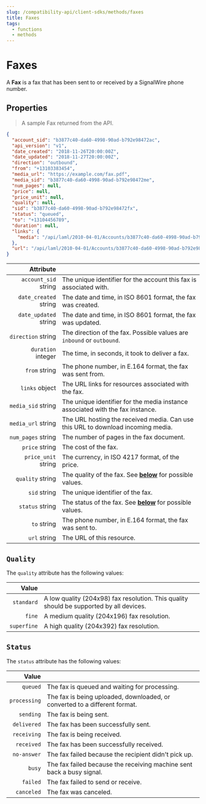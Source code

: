 ```yaml
---
slug: /compatibility-api/client-sdks/methods/faxes
title: Faxes
tags:
  - functions
  - methods
---
```


# Faxes

A **Fax** is a fax that has been sent to or received by a SignalWire phone number.

## Properties

> A sample Fax returned from the API.

```json
{
  "account_sid": "b3877c40-da60-4998-90ad-b792e98472ac",
  "api_version": "v1",
  "date_created": "2018-11-26T20:00:00Z",
  "date_updated": "2018-11-27T20:00:00Z",
  "direction": "outbound",
  "from": "+13103383454",
  "media_url": "https://example.com/fax.pdf",
  "media_sid": "b3877c40-da60-4998-90ad-b792e98472me",
  "num_pages": null,
  "price": null,
  "price_unit": null,
  "quality": null,
  "sid": "b3877c40-da60-4998-90ad-b792e98472fx",
  "status": "queued",
  "to": "+13104456789",
  "duration": null,
  "links": {
    "media": "/api/laml/2010-04-01/Accounts/b3877c40-da60-4998-90ad-b792e98472ac/Faxes/b3877c40-da60-4998-90ad-b792e98472fx/Media"
  },
  "url": "/api/laml/2010-04-01/Accounts/b3877c40-da60-4998-90ad-b792e98472ac/Faxes/b3877c40-da60-4998-90ad-b792e98472fx"
}
```

|                                               Attribute |                                                                                             |
| ------------------------------------------------------: | ------------------------------------------------------------------------------------------- |
|  `account_sid` <span class="optional-arg">string</span> | The unique identifier for the account this fax is associated with.                          |
| `date_created` <span class="optional-arg">string</span> | The date and time, in ISO 8601 format, the fax was created.                                 |
| `date_updated` <span class="optional-arg">string</span> | The date and time, in ISO 8601 format, the fax was updated.                                 |
|    `direction` <span class="optional-arg">string</span> | The direction of the fax. Possible values are `inbound` or `outbound`.                      |
|    `duration` <span class="optional-arg">integer</span> | The time, in seconds, it took to deliver a fax.                                             |
|         `from` <span class="optional-arg">string</span> | The phone number, in E.164 format, the fax was sent from.                                   |
|        `links` <span class="optional-arg">object</span> | The URL links for resources associated with the fax.                                        |
|    `media_sid` <span class="optional-arg">string</span> | The unique identifier for the media instance associated with the fax instance.              |
|    `media_url` <span class="optional-arg">string</span> | The URL hosting the received media. Can use this URL to download incoming media.            |
|    `num_pages` <span class="optional-arg">string</span> | The number of pages in the fax document.                                                    |
|        `price` <span class="optional-arg">string</span> | The cost of the fax.                                                                        |
|   `price_unit` <span class="optional-arg">string</span> | The currency, in ISO 4217 format, of the price.                                             |
|      `quality` <span class="optional-arg">string</span> | The quality of the fax. See <a href="#quality_values"><b>below</b></a> for possible values. |
|          `sid` <span class="optional-arg">string</span> | The unique identifier of the fax.                                                           |
|       `status` <span class="optional-arg">string</span> | The status of the fax. See <a href="#status_values"><b>below</b></a> for possible values.   |
|           `to` <span class="optional-arg">string</span> | The phone number, in E.164 format, the fax was sent to.                                     |
|          `url` <span class="optional-arg">string</span> | The URL of this resource.                                                                   |


## `Quality`

The `quality` attribute has the following values:

|                                          Value |                                                                                         |
| ---------------------------------------------: | --------------------------------------------------------------------------------------- |
|  `standard` <span class="optional-arg"></span> | A low quality (204x98) fax resolution. This quality should be supported by all devices. |
|      `fine` <span class="optional-arg"></span> | A medium quality (204x196) fax resolution.                                              |
| `superfine` <span class="optional-arg"></span> | A high quality (204x392) fax resolution.                                                |


## `Status`

The `status` attribute has the following values:

|                                           Value |                                                                            |
| ----------------------------------------------: | -------------------------------------------------------------------------- |
|     `queued` <span class="optional-arg"></span> | The fax is queued and waiting for processing.                              |
| `processing` <span class="optional-arg"></span> | The fax is being uploaded, downloaded, or converted to a different format. |
|    `sending` <span class="optional-arg"></span> | The fax is being sent.                                                     |
|  `delivered` <span class="optional-arg"></span> | The fax has been successfully sent.                                        |
|  `receiving` <span class="optional-arg"></span> | The fax is being received.                                                 |
|   `received` <span class="optional-arg"></span> | The fax has been successfully received.                                    |
|  `no-answer` <span class="optional-arg"></span> | The fax failed because the recipient didn't pick up.                       |
|       `busy` <span class="optional-arg"></span> | The fax failed because the receiving machine sent back a busy signal.      |
|     `failed` <span class="optional-arg"></span> | The fax failed to send or receive.                                         |
|   `canceled` <span class="optional-arg"></span> | The fax was canceled.                                                      |

